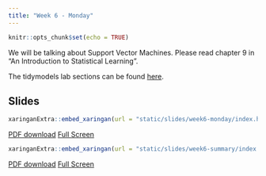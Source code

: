 ```yaml
---
title: "Week 6 - Monday"
---
```


```r
knitr::opts_chunk$set(echo = TRUE)
```

We will be talking about Support Vector Machines. Please read chapter 9 in "An Introduction to Statistical Learning".

The tidymodels lab sections can be found [here](https://emilhvitfeldt.github.io/ISLR-tidymodels-labs/support-vector-machines.html).


## Slides

```r
xaringanExtra::embed_xaringan(url = "static/slides/week6-monday/index.html", ratio = "16:9")
```

[PDF download](static/slides/week6-monday/week6-monday.pdf) [Full Screen](static/slides/week6-monday/index.html)

```r
xaringanExtra::embed_xaringan(url = "static/slides/week6-summary/index.html", ratio = "16:9")
```

[PDF download](static/slides/week6-summary/week6-summary.pdf) [Full Screen](static/slides/week6-summary/index.html)

